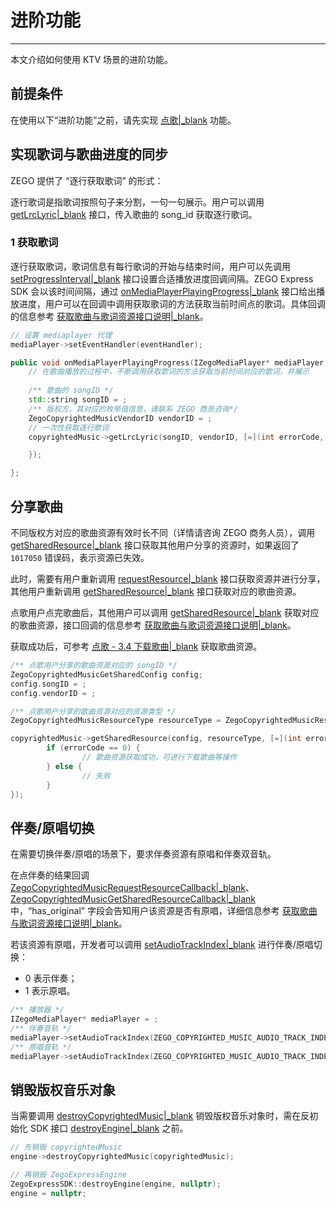 # 进阶功能

- - -

本文介绍如何使用 KTV 场景的进阶功能。

## 前提条件

在使用以下“进阶功能”之前，请先实现 [点歌\|_blank](!Songs_get_share) 功能。

## 实现歌词与歌曲进度的同步

ZEGO 提供了 “逐行获取歌词” 的形式：

逐行歌词是指歌词按照句子来分割，一句一句展示。用户可以调用 [getLrcLyric\|_blank](/article/api?doc=Express_Video_SDK_API~cpp_linux~class~IZegoCopyrightedMusic#get-lrc-lyric) 接口，传入歌曲的 song_id 获取逐行歌词。

### 1 获取歌词

逐行获取歌词，歌词信息有每行歌词的开始与结束时间，用户可以先调用 [setProgressInterval\|_blank](/article/api?doc=Express_Video_SDK_API~cpp_linux~class~IZegoMediaPlayer#set-progress-interval) 接口设置合适播放进度回调间隔。ZEGO Express SDK 会以该时间间隔，通过 [onMediaPlayerPlayingProgress\|_blank](/article/api?doc=Express_Video_SDK_API~cpp_linux~class~IZegoMediaPlayerEventHandler#on-media-player-playing-progress) 接口给出播放进度，用户可以在回调中调用获取歌词的方法获取当前时间点的歌词。具体回调的信息参考 [获取歌曲与歌词资源接口说明\|_blank](!Songs_resources_and_lyrics_interface_description)。


```cpp
// 设置 mediaplayer 代理
mediaPlayer->setEventHandler(eventHandler);
```

```cpp
public void onMediaPlayerPlayingProgress(IZegoMediaPlayer* mediaPlayer, unsigned long long millisecond) override {
    // 在歌曲播放的过程中，不断调用获取歌词的方法获取当前时间对应的歌词，并展示
    
    /** 歌曲的 songID */
    std::string songID = ;
    /** 版权方，其对应的枚举值信息，请联系 ZEGO 商务咨询*/
    ZegoCopyrightedMusicVendorID vendorID = ;  
    // 一次性获取逐行歌词
    copyrightedMusic->getLrcLyric(songID, vendorID, [=](int errorCode, std::string lyrics) {

    });

};
```

## 分享歌曲

<Warning title="Warning">

不同版权方对应的歌曲资源有效时长不同（详情请咨询 ZEGO 商务人员），调用 [getSharedResource\|_blank](/article/api?doc=Express_Video_SDK_API~cpp_linux~class~IZegoCopyrightedMusic#get-shared-resource) 接口获取其他用户分享的资源时，如果返回了 `1017050` 错误码，表示资源已失效。

此时，需要有用户重新调用 [requestResource\|_blank](/article/api?doc=Express_Video_SDK_API~cpp_linux~class~IZegoCopyrightedMusic#request-resource) 接口获取资源并进行分享，其他用户重新调用 [getSharedResource\|_blank](/article/api?doc=Express_Video_SDK_API~cpp_linux~class~IZegoCopyrightedMusic#get-shared-resource) 接口获取对应的歌曲资源。
</Warning>

点歌用户点完歌曲后，其他用户可以调用 [getSharedResource\|_blank](/article/api?doc=Express_Video_SDK_API~cpp_linux~class~IZegoCopyrightedMusic#get-shared-resource) 获取对应的歌曲资源，接口回调的信息参考 [获取歌曲与歌词资源接口说明\|_blank](!Songs_resources_and_lyrics_interface_description)。

获取成功后，可参考 [点歌 - 3.4 下载歌曲\|_blank](!Songs_get_share#3_4) 获取歌曲资源。

```cpp
/** 点歌用户分享的歌曲资源对应的 songID */
ZegoCopyrightedMusicGetSharedConfig config;
config.songID = ;
config.vendorID = ;

/** 点歌用户分享的歌曲资源对应的资源类型 */
ZegoCopyrightedMusicResourceType resourceType = ZegoCopyrightedMusicResourceSong;

copyrightedMusic->getSharedResource(config, resourceType, [=](int errorCode, std::string resource) {
        if (errorCode == 0) {
                // 歌曲资源获取成功，可进行下载歌曲等操作
        } else {
                // 失败
        }
});
```

## 伴奏/原唱切换

在需要切换伴奏/原唱的场景下，要求伴奏资源有原唱和伴奏双音轨。

在点伴奏的结果回调 [ZegoCopyrightedMusicRequestResourceCallback\|_blank](/article/api?doc=Express_Video_SDK_API~cpp_linux~interface~ZegoExpressDefines#zego-copyrighted-music-request-resource-callback)、[ZegoCopyrightedMusicGetSharedResourceCallback\|_blank](/article/api?doc=Express_Video_SDK_API~cpp_linux~interface~ZegoExpressDefines#zego-copyrighted-music-get-shared-resource-callback) 中，“has_original” 字段会告知用户该资源是否有原唱，详细信息参考 [获取歌曲与歌词资源接口说明\|_blank](!Songs_resources_and_lyrics_interface_description)。

若该资源有原唱，开发者可以调用 [setAudioTrackIndex\|_blank](/article/api?doc=Express_Video_SDK_API~cpp_linux~class~IZegoMediaPlayer#set-audio-track-index) 进行伴奏/原唱切换：
- 0 表示伴奏；
- 1 表示原唱。

```cpp
/** 播放器 */
IZegoMediaPlayer* mediaPlayer = ;
/** 伴奏音轨 */
mediaPlayer->setAudioTrackIndex(ZEGO_COPYRIGHTED_MUSIC_AUDIO_TRACK_INDEX_ACCOMPANIMENT);
/** 原唱音轨 */
mediaPlayer->setAudioTrackIndex(ZEGO_COPYRIGHTED_MUSIC_AUDIO_TRACK_INDEX_ORIGINAL_SONG);
```

## 销毁版权音乐对象

当需要调用 [destroyCopyrightedMusic\|_blank](/article/api?doc=Express_Video_SDK_API~cpp_linux~class~IZegoExpressEngine#destroy-copyrighted-music) 销毁版权音乐对象时，需在反初始化 SDK 接口 [destroyEngine\|_blank](/article/api?doc=Express_Video_SDK_API~cpp_linux~class~ZegoExpressSDK#destroy-engine) 之前。


```cpp
// 先销毁 copyrightedMusic
engine->destroyCopyrightedMusic(copyrightedMusic);

// 再销毁 ZegoExpressEngine
ZegoExpressSDK::destroyEngine(engine, nullptr);
engine = nullptr;
```
